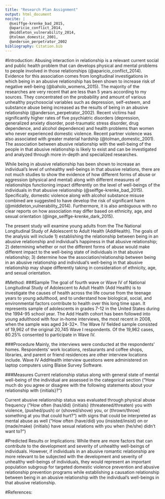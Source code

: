 ```yaml
---
title: "Research Plan Assignment"
output: html_document
nocite: |
  @seiffge-krenke_bad_2015,
  @aparicio_conflict_2014,
  @middleton_vulnerability_2014,
  @tolman_domestic_2001,
  @anderson_perpetrator_2002
bibliography: Citation.bib
---
```

#Introduction:
Abusing interaction in relationship is a relevant current social and public health problem that can develops physical and mental problems to people involved in those relationships (@aparicio_conflict_2014). Evidence for this association comes from longitudinal investigations in which being in an abusive relationship has been shown to increase risk of negative well-being (@baholo_womens_2015). The majority of the researches are very recent that are less than 5 years according to my sources. They concentrated on the probability and amount of various unhealthy psychosocial variables such as depression, self-esteem, and substance abuse being increased as the results of being in an abusive relationship (@anderson_perpetrator_2002). Recent victims had significantly higher rates of five psychiatric disorders (depression, generalized anxiety disorder, post-traumatic stress disorder, drug dependence, and alcohol dependence) and health problems than women who never experienced domestic violence. Recent partner violence was also associated with greater material hardship (@tolman_domestic_2001). The association between abusive relationship with the well-being of the people in that abusive relationship is likely to exist and can be investigated and analyzed through more in-depth and specialized researches.

While being in abusive relationship has been shown to increase an individual’s level of unhealthy well-beings in that abusive relations, there are not much studies to show the evidence of how different forms of abuse or aggression (physical and mental) along with different measures of relationships functioning impact differently on the level of well-beings of the individuals in that abusive relationship (@seiffge-krenke_bad_2015). Specifically, domestic violence along with alcohol substance misuse combined are suggested to have develop the risk of significant harm (@middleton_vulnerability_2014). Furthermore, it is also ambiguous with no clear reports on how association may differ based on ethnicity, age, and sexual orientation (@inge_seiffge-krenke_dark_2015). 

The present study will examine young adults from the The National Longitudinal Study of Adolescent to Adult Health (AddHealth). The goals of the analysis will include 1) establishing the relationship between being in an abusive relationship and individual’s happiness in that abusive relationship; 2) determining whether or not the different forms of abuse would make different impact to the well-being state of individuals in that abusive relationship; 3) determine how the association/relationship between being in an abusive relationship and individual’s well-being in that abusive relationship may shape differently taking in consideration of ethnicity, age, and sexual orientation.


#Method:
###Sample
The goal of fourth wave or Wave IV of National Longitudinal Study of Adolescent to Adult Health (Add Health) is to investigate the causes of health across the life course from the teenage years to young adulthood, and to understand how biological, social, and environmental factors contribute to health over this long time span. It represents sample of adolescents in grades 7-12 in the United States during the 1994-95 school year. The Add Health cohort has been followed into young adulthood with four in-home interviews, the most recent in 2008, when the sample was aged 24-32*. The Wave IV fielded sample consisted of 19,962 of the original 20,745 Wave I respondents. Of the 19,962 cases, 80.25% consented to participate in Wave IV.

###Procedure
Mainly, the interviews were conducted at the respondents’ homes. Respondents’ work locations, restaurants and coffee shops, libraries, and parent or friend residences are other interview locations include. Wave IV AddHealth interview questions were administered on laptop computers using Blaise Survey Software. 

###Measures
Current relationship status along with general state of mental well-being of the individual are assessed in the categorical section (“How much do you agree or disagree with the following statements about your relationship with {initials}?”)

Current abusive relationship status was evaluated through physical abuse frequency (“How often (has/did) {initials} (threatened/threaten) you with violence, (pushed/push) or (shoved/shove) you, or (thrown/throw) something at you that could hurt?”) with signs that could be interpreted as mental abuse as well (“How often (have/did) you (insisted/insist) on or (made/make) {initials} have sexual relations with you when (he/she) didn't want to?”) 


#Predicted Results or Implications:
While there are more factors that can contribute to the development and severity of unhealthy well-beings of individuals. However, if individuals in an abusive romantic relationship are more relevant to be subjected with the development and severity of unhealthy well-beings of individuals, they would represent an important population subgroup for targeted domestic violence prevention and abusive relationship prevention programs while establishing a causation relationship between being in an abusive relationship with the individual's well-beings in that abusive relationship.  

#References: